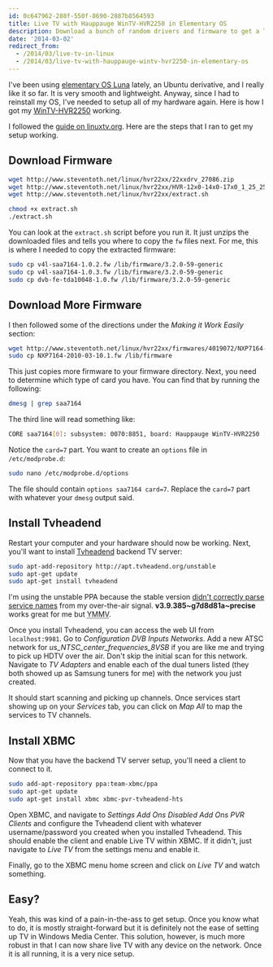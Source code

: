 ```yaml
---
id: 0c647962-288f-550f-8690-2887b8564593
title: Live TV with Hauppauge WinTV-HVR2250 in Elementary OS
description: Download a bunch of random drivers and firmware to get a TV card working in Linux.
date: '2014-03-02'
redirect_from:
  - /2014/03/live-tv-in-linux
  - /2014/03/live-tv-with-hauppauge-wintv-hvr2250-in-elementary-os
---
```


I've been using [elementary OS Luna](http://elementaryos.org/) lately, an Ubuntu derivative, and I really like it so far. It is very smooth and lightweight. Anyway, since I had to reinstall my OS, I've needed to setup all of my hardware again. Here is how I got my [WinTV-HVR2250](http://hauppauge.com/site/products/data_hvr2250.html) working.

I followed the [guide on linuxtv.org](http://www.linuxtv.org/wiki/index.php/Hauppauge_WinTV-HVR-2200). Here are the steps that I ran to get my setup working.

## Download Firmware

```bash
wget http://www.steventoth.net/linux/hvr22xx/22xxdrv_27086.zip
wget http://www.steventoth.net/linux/hvr22xx/HVR-12x0-14x0-17x0_1_25_25271_WHQL.zip
wget http://www.steventoth.net/linux/hvr22xx/extract.sh

chmod +x extract.sh
./extract.sh
```

You can look at the `extract.sh` script before you run it. It just unzips the downloaded files and tells you where to copy the `fw` files next. For me, this is where I needed to copy the extracted firmware:

```bash
sudo cp v4l-saa7164-1.0.2.fw /lib/firmware/3.2.0-59-generic
sudo cp v4l-saa7164-1.0.3.fw /lib/firmware/3.2.0-59-generic
sudo cp dvb-fe-tda10048-1.0.fw /lib/firmware/3.2.0-59-generic
```

## Download More Firmware

I then followed some of the directions under the _Making it Work Easily_ section:

```bash
wget http://www.steventoth.net/linux/hvr22xx/firmwares/4019072/NXP7164-2010-03-10.1.fw
sudo cp NXP7164-2010-03-10.1.fw /lib/firmware
```

This just copies more firmware to your firmware directory. Next, you need to determine which type of card you have. You can find that by running the following:

```bash
dmesg | grep saa7164
```

The third line will read something like:

```bash
CORE saa7164[0]: subsystem: 0070:8851, board: Hauppauge WinTV-HVR2250 [card=7,insmod option]
```

Notice the `card=7` part. You want to create an `options` file in `/etc/modprobe.d`:

```bash
sudo nano /etc/modprobe.d/options
```

The file should contain `options saa7164 card=7`. Replace the `card=7` part with whatever your `dmesg` output said.

## Install Tvheadend

Restart your computer and your hardware should now be working. Next, you'll want to install [Tvheadend](https://tvheadend.org/) backend TV server:

```bash
sudo apt-add-repository http://apt.tvheadend.org/unstable
sudo apt-get update
sudo apt-get install tvheadend
```

<Alert type="warning" title="Warning">

I'm using the unstable PPA because the stable version [didn't correctly parse service names](https://tvheadend.org/issues/1695) from my over-the-air signal. **v3.9.385~g7d8d81a~precise** works great for me but <abbr title="Your mileage may vary">YMMV</abbr>.

</Alert>

Once you install Tvheadend, you can access the web UI from `localhost:9981`. Go to _Configuration_ <i class="fa fa-arrow-right"></i> _DVB Inputs_ <i class="fa fa-arrow-right"></i> _Networks_. Add a new ATSC network for _us_NTSC_center_frequencies_8VSB_ if you are like me and trying to pick up HDTV over the air. Don't skip the initial scan for this network. Navigate to _TV Adapters_ and enable each of the dual tuners listed (they both showed up as Samsung tuners for me) with the network you just created.

It should start scanning and picking up channels. Once services start showing up on your _Services_ tab, you can click on _Map All_ to map the services to TV channels.

## Install XBMC

Now that you have the backend TV server setup, you'll need a client to connect to it.

```bash
sudo add-apt-repository ppa:team-xbmc/ppa
sudo apt-get update
sudo apt-get install xbmc xbmc-pvr-tvheadend-hts
```

Open XBMC, and navigate to _Settings_ <i class="fa fa-arrow-right"></i> _Add Ons_ <i class="fa fa-arrow-right"></i> _Disabled Add Ons_ <i class="fa fa-arrow-right"></i> _PVR Clients_ and configure the Tvheadend client with whatever username/password you created when you installed Tvheadend. This should enable the client and enable Live TV within XBMC. If it didn't, just navigate to _Live TV_ from the settings menu and enable it.

Finally, go to the XBMC menu home screen and click on _Live TV_ and watch something.

## Easy?

Yeah, this was kind of a pain-in-the-ass to get setup. Once you know what to do, it is mostly straight-forward but it is definitely not the ease of setting up TV in Windows Media Center. This solution, however, is much more robust in that I can now share live TV with any device on the network. Once it is all running, it is a very nice setup.
